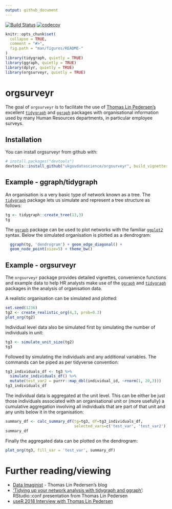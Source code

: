 ```yaml
---
output: github_document
---
```


[![Build Status](https://travis-ci.org/ukgovdatascience/orgsurveyr.svg?branch=master)](https://travis-ci.org/ukgovdatascience/orgsurveyr)
[![codecov](https://codecov.io/gh/ukgovdatascience/orgsurveyr/branch/master/graph/badge.svg)](https://codecov.io/gh/ukgovdatascience/orgsurveyr)

<!-- README.md is generated from README.Rmd. Please edit that file -->

```r
knitr::opts_chunk$set(
  collapse = TRUE,
  comment = "#>",
  fig.path = "man/figures/README-"
)
library(tidygraph, quietly = TRUE)
library(ggraph, quietly = TRUE)
library(dplyr, quietly = TRUE)
library(orgsurveyr, quietly = TRUE)
```

# orgsurveyr

The goal of `orgsurveyr` is to facilitate the use of [Thomas Lin Pedersen's](https://www.data-imaginist.com) excellent [`tidygraph`](https://github.com/thomasp85/tidygraph) and [`ggraph`](https://github.com/thomasp85/ggraph) packages with organisational information used by many Human Resources departments, in particular employee surveys.  

## Installation

You can install orgsurveyr from github with:

```r
# install.packages("devtools")
devtools::install_github("ukgovdatascience/orgsurveyr", build_vignettes = TRUE)
```

## Example - ggraph/tidygraph

An organisation is a very basic type of network known as a tree.  The [`tidygraph`](https://github.com/thomasp85/tidygraph) package lets us simulate and represent a tree structure as follows:

```r
tg <- tidygraph::create_tree(13,3) 
tg
```

The [`ggraph`](https://github.com/thomasp85/ggraph) package can be used to plot networks with the familiar [`ggplot2`](http://ggplot2.tidyverse.org) syntax.  Below the simulated organisation is plotted as a dendrogram:

```r
  ggraph(tg, 'dendrogram') + geom_edge_diagonal() + 
  geom_node_point(size=5) + theme_bw()
```

## Example - orgsurveyr

The `orgsurveyr` package provides detailed vignettes, convenience functions and example data to help HR analysts make use of the [`ggraph`](https://github.com/thomasp85/ggraph) and [`tidygraph`](https://github.com/thomasp85/tidygraph) packages in the analysis of organisation data.

A realistic organisation can be simulated and plotted:

```r
set.seed(1236)
tg2 <- create_realistic_org(4,3, prob=0.3)
plot_org(tg2)
```

Individual level data also be simulated first by simulating the number of individuals in unit:

```r
tg3 <- simulate_unit_size(tg2)
tg3
```

Followed by simulating the individuals and any additional variables.  The commands can be piped as per tidyverse convention:

```r
tg3_individuals_df <- tg3 %>% 
  simulate_individuals_df() %>%
  mutate(test_var2 = purrr::map_dbl(individual_id, ~rnorm(1, 20,3)))
tg3_individuals_df
```

The individual data is aggregated at the unit level.  This can be either be just those individuals associated with an organisational unit or (more usefully) a cumulative aggregation involving all individuals that are part of that unit and any units below it in the organisation:

```r
summary_df <- calc_summary_df(tg=tg3, df=tg3_individuals_df, 
                              selected_vars=c('test_var', 'test_var2'), is_cumulative=TRUE)
summary_df
```

Finally the aggregated data can be plotted on the dendrogram:

```r
plot_org(tg3, fill_var = 'test_var', summary_df)
```

# Further reading/viewing

- [Data Imaginist](https://www.data-imaginist.com) - Thomas Lin Pedersen's blog
- ['Tidying up your network analysis with tidygraph and ggraph'](https://www.rstudio.com/resources/videos/tidying-up-your-network-analysis-with-tidygraph-and-ggraph/): RStudio::conf presentation from Thomas Lin Pedersen
- [useR 2018 Interview with Thomas Lin Pedersen](https://user2018.r-project.org/blog/2018/04/18/interview-with-thomas-lin-pedersen/)

